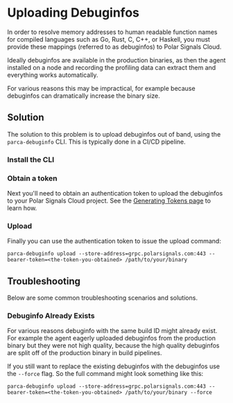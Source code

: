 
# Uploading Debuginfos

In order to resolve memory addresses to human readable function names for compiled languages such as Go, Rust, C, C++, or Haskell, you must provide these mappings (referred to as debuginfos) to Polar Signals Cloud.

Ideally debuginfos are available in the production binaries, as then the agent installed on a node and recording the profiling data can extract them and everything works automatically.

For various reasons this may be impractical, for example because debuginfos can dramatically increase the binary size.

## Solution

The solution to this problem is to upload debuginfos out of band, using the `parca-debuginfo` CLI. This is typically done in a CI/CD pipeline.

### Install the CLI

<InstallParcaDebuginfo />

### Obtain a token

Next you'll need to obtain an authentication token to upload the debuginfos to your Polar Signals Cloud project. See the [Generating Tokens page](/docs/generating-tokens) to learn how.

### Upload

Finally you can use the authentication token to issue the upload command:

```
parca-debuginfo upload --store-address=grpc.polarsignals.com:443 --bearer-token=<the-token-you-obtained> /path/to/your/binary
```

## Troubleshooting

Below are some common troubleshooting scenarios and solutions.

### Debuginfo Already Exists

For various reasons debuginfo with the same build ID might already exist. For example the agent eagerly uploaded debuginfos from the production binary but they were not high quality, because the high quality debuginfos are split off of the production binary in build pipelines.

If you still want to replace the existing debuginfos with the debuginfos use the `--force` flag. So the full command might look something like this:

```
parca-debuginfo upload --store-address=grpc.polarsignals.com:443 --bearer-token=<the-token-you-obtained> /path/to/your/binary --force
```
